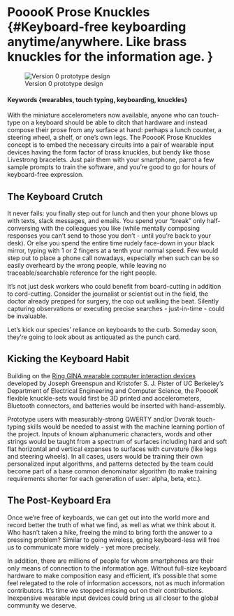 # PooooK Prose Knuckles {#Keyboard-free keyboarding anytime/anywhere. Like brass knuckles for the information age. }

![Version 0 prototype design](https://github.com/w201rdada/portfolio-jendatx/blob/master/Pooook_proto_Tinkercad.png)

#### Keywords {wearables, touch typing, keyboarding, knuckles}

 With the miniature accelerometers now available, anyone who can touch-type on a keyboard should be able to ditch that hardware and instead compose their prose from any surface at hand: perhaps a lunch counter, a steering wheel, a shelf, or one's own legs. The PooooK Prose Knuckles concept is to embed the necessary circuits into a pair of wearable input devices having the form factor of brass knuckles, but bendy like those Livestrong bracelets. Just pair them with your smartphone, parrot a few sample prompts to train the software, and you're good to go for hours of keyboard-free expression.

## The Keyboard Crutch

It never fails: you finally step out for lunch and then your phone blows up with texts, slack messages, and emails. You spend your "break" only half-conversing with the colleagues you like (while mentally composing responses you can't send to those you don't - until you're back to your desk). Or else you spend the entire time rudely face-down in your black mirror, typing with 1 or 2 fingers at a tenth your normal speed. Few would step out to place a phone call nowadays, especially when such can be so easily overheard by the wrong people, while leaving no traceable/searchable reference for the right people.  

It's not just desk workers who could benefit from board-cutting in addition to cord-cutting. Consider the journalist or scientist out in the field, the doctor already prepped for surgery, the cop out walking the beat. Silently capturing observations or executing precise searches - just-in-time - could be invaluable.

Let's kick our species' reliance on keyboards to the curb. Someday soon, they're going to look about as antiquated as the punch card.


## Kicking the Keyboard Habit

Building on the [Ring GINA wearable computer interaction devices](/http://www-bsac.eecs.berkeley.edu/publications/search/send_publication_pdf2client.php?pubID=1381271517) developed by Joseph Greenspun and Kristofer S. J. Pister of UC Berkeley's Department of Electrical Engineering and Computer Science, the PooooK flexible knuckle-sets would first be 3D printed and accelerometers, Bluetooth connectors, and batteries would be inserted with hand-assembly.  

Prototype users with measurably-strong QWERTY and/or Dvorak touch-typing skills would be needed to assist with the machine learning portion of the project. Inputs of known alphanumeric characters, words and other strings would be taught from a spectrum of surfaces including hard and soft flat horizontal and vertical expanses to surfaces with curvature (like legs and steering wheels). In all cases, users would be training their own personalized input algorithms, and patterns detected by the team could become part of a base common denominator algorithm (to make training requirements shorter for each generation of user: alpha, beta, etc.).  

## The Post-Keyboard Era

Once we're free of keyboards, we can get out into the world more and record better the truth of what we find, as well as what we think about it. Who hasn't taken a hike, freeing the mind to bring forth the answer to a pressing problem? Similar to going wireless, going keyboard-less will free us to communicate more widely - yet more precisely.

In addition, there are millions of people for whom smartphones are their only means of connection to the information age. Without full-size keyboard hardware to make composition easy and efficient, it's possible that some feel relegated to the role of information accessors, not as much information contributors. It's time we stopped missing out on their contributions. Inexpensive wearable input devices could bring us all closer to the global community we deserve.
